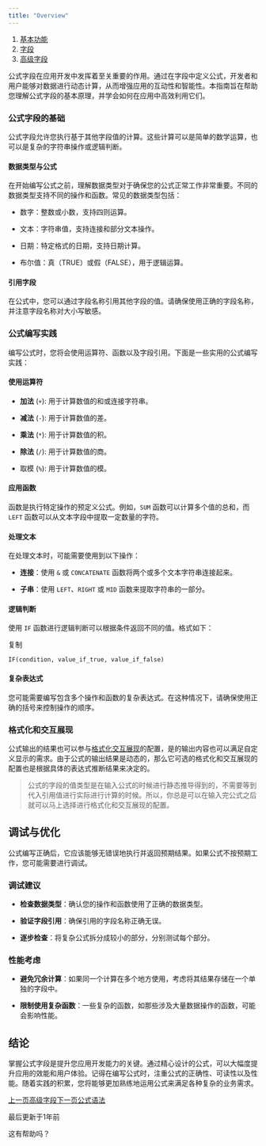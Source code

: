 ```yaml
---
title: "Overview"
---
```


1. [基本功能](/ji-ben-gong-neng)
2. [字段](/ji-ben-gong-neng/zi-duan)
3. [高级字段](/ji-ben-gong-neng/zi-duan/gao-ji-zi-duan)

公式字段在应用开发中发挥着至关重要的作用。通过在字段中定义公式，开发者和用户能够对数据进行动态计算，从而增强应用的互动性和智能性。本指南旨在帮助您理解公式字段的基本原理，并学会如何在应用中高效利用它们。

### 公式字段的基础

公式字段允许您执行基于其他字段值的计算。这些计算可以是简单的数学运算，也可以是复杂的字符串操作或逻辑判断。

#### 数据类型与公式

在开始编写公式之前，理解数据类型对于确保您的公式正常工作非常重要。不同的数据类型支持不同的操作和函数。常见的数据类型包括：

* 数字：整数或小数，支持四则运算。

* 文本：字符串值，支持连接和部分文本操作。

* 日期：特定格式的日期，支持日期计算。

* 布尔值：真（TRUE）或假（FALSE），用于逻辑运算。

#### 引用字段

在公式中，您可以通过字段名称引用其他字段的值。请确保使用正确的字段名称，并注意字段名称对大小写敏感。

### 公式编写实践

编写公式时，您将会使用运算符、函数以及字段引用。下面是一些实用的公式编写实践：

#### 使用运算符

* **加法** (`+`): 用于计算数值的和或连接字符串。

* **减法** (`-`): 用于计算数值的差。

* **乘法** (`*`): 用于计算数值的积。

* **除法** (`/`): 用于计算数值的商。

* 取模 (`%`): 用于计算数值的模。

#### 应用函数

函数是执行特定操作的预定义公式。例如，`SUM` 函数可以计算多个值的总和，而 `LEFT` 函数可以从文本字段中提取一定数量的字符。

#### 处理文本

在处理文本时，可能需要使用到以下操作：

* **连接**：使用 `&` 或 `CONCATENATE` 函数将两个或多个文本字符串连接起来。

* **子串**：使用 `LEFT`、`RIGHT` 或 `MID` 函数来提取字符串的一部分。

#### 逻辑判断

使用 `IF` 函数进行逻辑判断可以根据条件返回不同的值。格式如下：

复制

```
IF(condition, value_if_true, value_if_false)
```

#### 复杂表达式

您可能需要编写包含多个操作和函数的复杂表达式。在这种情况下，请确保使用正确的括号来控制操作的顺序。

### 格式化和交互展现

公式输出的结果也可以参与[格式化](/ji-ben-gong-neng/zi-duan/tong-yong/ge-shi-hua)[交互展现](/ji-ben-gong-neng/zi-duan/tong-yong/jiao-hu-zhan-xian)的配置，是的输出内容也可以满足自定义显示的需求。由于公式的输出结果是动态的，那么它可选的格式化和交互展现的配置也是根据具体的表达式推断结果来决定的。

> 公式的字段的值类型是在输入公式的时候进行静态推导得到的，不需要等到代入引用值进行实际进行计算的时候。所以，你总是可以在输入完公式之后就可以马上选择进行格式化和交互展现的配置。

## 调试与优化

公式编写正确后，它应该能够无错误地执行并返回预期结果。如果公式不按预期工作，您可能需要进行调试。

### 调试建议

* **检查数据类型**：确认您的操作和函数使用了正确的数据类型。

* **验证字段引用**：确保引用的字段名称正确无误。

* **逐步检查**：将复杂公式拆分成较小的部分，分别测试每个部分。

### 性能考虑

* **避免冗余计算**：如果同一个计算在多个地方使用，考虑将其结果存储在一个单独的字段中。

* **限制使用复杂函数**：一些复杂的函数，如那些涉及大量数据操作的函数，可能会影响性能。

## 结论

掌握公式字段是提升您应用开发能力的关键。通过精心设计的公式，可以大幅度提升应用的效能和用户体验。记得在编写公式时，注重公式的正确性、可读性以及性能。随着实践的积累，您将能够更加熟练地运用公式来满足各种复杂的业务需求。

[上一页高级字段](/ji-ben-gong-neng/zi-duan/gao-ji-zi-duan)[下一页公式语法](/ji-ben-gong-neng/zi-duan/gao-ji-zi-duan/han-shu/gong-shi-yu-fa)

最后更新于1年前

这有帮助吗？
